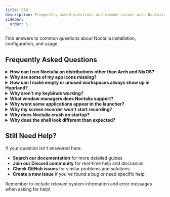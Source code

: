 ```yaml
---
title: FAQ
description: Frequently asked questions and common issues with Noctalia.
sidebar:
  order: 5
---
```


Find answers to common questions about Noctalia installation, configuration, and usage.

## Frequently Asked Questions

<details>
<summary><strong>How can I run Noctalia on distributions other than Arch and NixOS?</strong></summary>

Most distributions offer `quickshell`. If you can install either, you can use Noctalia. If your distro doesn’t provide Quickshell, you can build it from source.

</details>

<details>
<summary><strong>Why are some of my app icons missing?</strong></summary>

The issue is most likely that environment variables are not set properly.
Use one of the following:

If you already have an icon theme set for GTK then you can use this one:
- `QT_QPA_PLATFORMTHEME=gtk3`

You can also use Qt6ct to set your icon theme; for that you can use:
- `QT_QPA_PLATFORMTHEME=qt6ct`

If you don't have either of those set then you can set:
- `QS_ICON_THEME="youricontheme"`

**Add these variables to `/etc/environment` and reboot. On NixOS, use `environment.variables` or `home.sessionVariables`.**

</details>

<details>
<summary><strong>How can I make empty or unused workspaces always show up in Hyprland?</strong></summary>

To make workspaces always visible, even when empty, you need to set them as persistent in your hyprland.conf file. You can find the specific syntax and examples in the official documentation for [Workspace Rules](https://wiki.hypr.land/Configuring/Workspace-Rules/#rules).
```
workspace = 1, monitor:DP-1, persistent:true
workspace = 2, monitor:DP-1, persistent:true
workspace = 3, monitor:DP-1, persistent:true
workspace = 4, monitor:DP-1, persistent:true
workspace = 5, monitor:DP-1, persistent:true
```
</details>

<details>
<summary><strong>Why aren't my keybinds working?</strong></summary>

Common causes:

1. **Wrong command syntax**: Make sure you're using the correct IPC command format
2. **Window manager configuration**: Verify your keybind syntax matches your WM (Hyprland vs Niri)
3. **Noctalia not running**: Keybinds only work when Noctalia is running

</details>

<details>
<summary><strong>What window managers does Noctalia support?</strong></summary>

Noctalia is designed for and tested with Hyprland and Niri. While it may work with other compositors, we currently only support workspace indicators for Niri and Hyprland.

</details>

<details>
<summary><strong>Why wont some applications appear in the launcher?</strong></summary>

The launcher looks for `.desktop` files in standard locations. If an application doesn’t appear:

1. **Refresh the launcher cache** by restarting Noctalia.
2. **Verify that a `.desktop` file exists** in one of these directories:
   - `/usr/share/applications/`
   - `~/.local/share/applications/`
   - `$HOME/.nix-profile/share/applications/` (apps installed with Nix/Home Manager)
   - `/etc/profiles/per-user/$USER/share/applications/` (system/user-wide Nix profiles)
3. **Create a `.desktop` file manually** for custom applications if none is provided.

</details>

<details>
<summary><strong>Why my screen recorder won't start recording?</strong></summary>

Common causes:

1. **Missing package**: Make sure you're have installed the proper package or flatpak
2. **Portal crashed**: Verify the status of your xdg-desktop-portal-xxx service and/or restart it. On Niri the gnome portal is recommended and can be restarted using the following command: ```systemctl --user restart xdg-desktop-portal-gnome.service```
3. **Change the vide source**: In Noctalia's settings, switch the source from portal to screen. And try recording.
4. **Check output in terminal**: ```gpu-screen-recorder -w screen -f 60 -a default_output -o video.mp4```

</details>

<details>
<summary><strong>Why does Noctalia crash on startup?</strong></summary>

1. **Check the error output** by running Noctalia from the terminal
2. **Update dependencies** - outdated Quickshell versions can cause issues
3. **Check system logs** for additional error information

</details>

<details>
<summary><strong>Why does the shell look different than expected?</strong></summary>

1. **Check your theme settings** in the settings panel
2. **Verify your display settings** - scaling and resolution can affect appearance
3. **Update to the latest version** - UI improvements are frequently released

</details>

## Still Need Help?

If your question isn't answered here:

- **Search our documentation** for more detailed guides
- **Join our Discord community** for real-time help and discussion
- **Check GitHub issues** for similar problems and solutions
- **Create a new issue** if you've found a bug or need specific help

Remember to include relevant system information and error messages when asking for help!